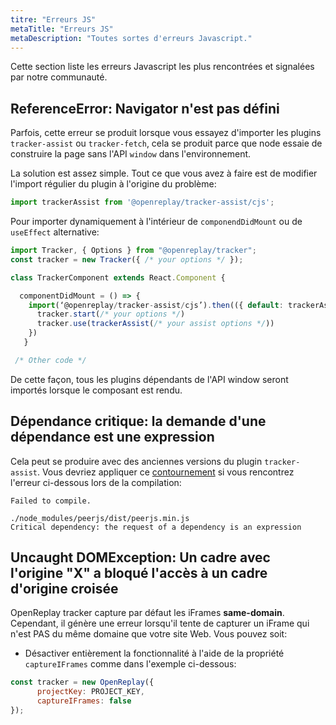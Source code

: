 ```yaml
---
titre: "Erreurs JS"
metaTitle: "Erreurs JS"
metaDescription: "Toutes sortes d'erreurs Javascript."
---
```


Cette section liste les erreurs Javascript les plus rencontrées et signalées par notre communauté.

## ReferenceError: Navigator n'est pas défini

Parfois, cette erreur se produit lorsque vous essayez d'importer les plugins `tracker-assist` ou `tracker-fetch`, cela se produit parce que node essaie de construire la page sans l'API `window` dans l'environnement.

La solution est assez simple. Tout ce que vous avez à faire est de modifier l'import régulier du plugin à l'origine du problème:


```js
import trackerAssist from '@openreplay/tracker-assist/cjs';
```


Pour importer dynamiquement à l'intérieur de `componendDidMount` ou de `useEffect` alternative:


```js
import Tracker, { Options } from "@openreplay/tracker";
const tracker = new Tracker({ /* your options */ });

class TrackerComponent extends React.Component {

  componentDidMount = () => {
    import(‘@openreplay/tracker-assist/cjs’).then(({ default: trackerAssist }) => {
      tracker.start(/* your options */)
      tracker.use(trackerAssist(/* your assist options */))
    })
   }

 /* Other code */
```


De cette façon, tous les plugins dépendants de l'API window seront importés lorsque le composant est rendu.

## Dépendance critique: la demande d'une dépendance est une expression

Cela peut se produire avec des anciennes versions du plugin `tracker-assist`. Vous devriez appliquer ce [contournement](https://github.com/peers/peerjs/issues/630#issuecomment-910028230) si vous rencontrez l'erreur ci-dessous lors de la compilation:


```log
Failed to compile.

./node_modules/peerjs/dist/peerjs.min.js
Critical dependency: the request of a dependency is an expression
```


## Uncaught DOMException: Un cadre avec l'origine "X" a bloqué l'accès à un cadre d'origine croisée

OpenReplay tracker capture par défaut les iFrames **same-domain**. Cependant, il génère une erreur lorsqu'il tente de capturer un iFrame qui n'est PAS du même domaine que votre site Web. Vous pouvez soit:

- Désactiver entièrement la fonctionnalité à l'aide de la propriété `captureIFrames` comme dans l'exemple ci-dessous:


```js
const tracker = new OpenReplay({
      projectKey: PROJECT_KEY,
      captureIFrames: false
});
```

